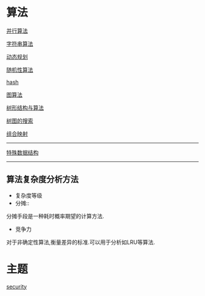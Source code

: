= 算法 =

[[parallel_algo|并行算法]]

[[string_algo|字符串算法]]

[[dynamic_programming|动态规划]]

[[rand_algo|随机性算法]]

[[hash]]

[[graph_algo|图算法]]

[[tree_algo|树形结构与算法]]

[[bfs_dfs|树图的搜索]]

[[combine_map|组合映射]]
----

[[struct|特殊数据结构]]
----
== 算法复杂度分析方法 ==
* 复杂度等级
* 分摊::
分摊手段是一种耗时概率期望的计算方法.
* 竞争力
对于非确定性算法,衡量差异的标准.可以用于分析如LRU等算法.

= 主题 =
[[security]]

